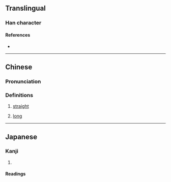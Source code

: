 {{character info/new}}
==Translingual==

===Han character===
{{Han char|rn=9|rad=人|as=09|sn=11|four=29262|canj=OFHU|ids=⿰亻省}}

====References====
* {{Han ref|kx=0110.250|dkj=00857|dj=0236.090|hdz=10189.040|uh=5057|ud=20567|bh=D466|bd=54374}}

----

==Chinese==
{{zh-forms}}

===Pronunciation===
{{zh-pron
|m=shěng
|c=saang2
|mc=
|oc=
|ma=
|cat=a
}}

===Definitions===
{{zh-hanzi}}

# {{lb|zh|appearance}} [[straight]]
# [[long]]

----

==Japanese==

===Kanji===
{{ja-kanji|grade=|rs=人09}}

# {{rfdef|ja|sort=人09}}

====Readings====
{{ja-readings
|goon=しょう<しやう
|kanon=せい
|kun=まっすぐ-}}